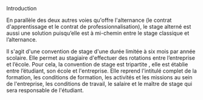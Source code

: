 


<CustomTitle tag="h1"  size="24px">
  Introduction
</CustomTitle>

En parallèle des deux autres voies qu'offre l'alternance (le contrat d'apprentissage et le contrat de professionnalisation), le stage alterné est aussi une solution puisqu’elle est à mi-chemin entre le stage classique et l’alternance.

Il s'agit d'une convention de stage d'une durée limitée à six mois par année scolaire. Elle permet au stagiaire d'effectuer des rotations entre l’entreprise et l’école. Pour cela, la convention de stage est tripartite , elle est établie entre l’étudiant, son école et l'entreprise. Elle reprend l'intitulé complet de la formation, les conditions de formation, les activités et les missions au sein de l'entreprise, les conditions de travail, le salaire et le maître de stage qui sera responsable de l'étudiant.